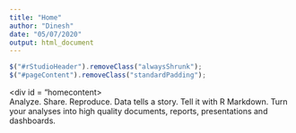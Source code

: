 ```yaml
---
title: "Home"
author: "Dinesh"
date: "05/07/2020"
output: html_document
---
```


```js
$("#rStudioHeader").removeClass("alwaysShrunk");
$("#pageContent").removeClass("standardPadding");
```

<!--html_preserve-->
<div id = "homecontent>
  <div>Analyze. Share. Reproduce.
Data tells a story. Tell it with R Markdown. Turn your analyses into high quality documents, reports, presentations and dashboards.</div>
</div>
<!--html_preserve-->